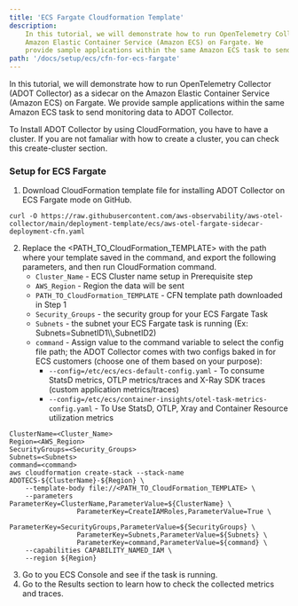 ```yaml
---
title: 'ECS Fargate Cloudformation Template'
description:
    In this tutorial, we will demonstrate how to run OpenTelemetry Collector (ADOT Collector) as a sidecar on the
    Amazon Elastic Container Service (Amazon ECS) on Fargate. We
    provide sample applications within the same Amazon ECS task to send monitoring data to ADOT Collector.
path: '/docs/setup/ecs/cfn-for-ecs-fargate'
---
```



In this tutorial, we will demonstrate how to run OpenTelemetry Collector (ADOT Collector) as a sidecar on the
Amazon Elastic Container Service (Amazon ECS) on Fargate. We provide sample applications within the same Amazon ECS
task to send monitoring data to ADOT Collector.

<SectionSeparator />

To Install ADOT Collector by using CloudFormation, you have to have a cluster.
If you are not famaliar with how to create a cluster, you can check this <Link to="/docs/setup/ecs/create-cluster">create-cluster</Link>
section.

### Setup for ECS Fargate
1. Download CloudFormation template file for installing ADOT Collector on ECS Fargate mode on GitHub.
```
curl -O https://raw.githubusercontent.com/aws-observability/aws-otel-collector/main/deployment-template/ecs/aws-otel-fargate-sidecar-deployment-cfn.yaml
```
2. Replace the <PATH_TO_CloudFormation_TEMPLATE> with the path where your template saved in the command, and export the
   following parameters, and then run CloudFormation command.
    * `Cluster_Name` - ECS Cluster name setup in Prerequisite step
    * `AWS_Region` - Region the data will be sent
    * `PATH_TO_CloudFormation_TEMPLATE` - CFN template path downloaded in Step 1
    * `Security_Groups` - the security group for your ECS Fargate Task
    * `Subnets` - the subnet your ECS Fargate task is running (Ex: Subnets=SubnetID1\\\\,SubnetID2)
    * `command` - Assign value to the command variable to select the config file path; the ADOT Collector comes with two configs baked in for ECS customers (choose one of them based on your purpose):
        * `--config=/etc/ecs/ecs-default-config.yaml` - To consume StatsD metrics, OTLP metrics/traces and X-Ray SDK traces (custom application metrics/traces)
        * `--config=/etc/ecs/container-insights/otel-task-metrics-config.yaml` - To Use StatsD, OTLP, Xray and Container Resource utilization metrics

```console lineNumbers=true
ClusterName=<Cluster_Name>
Region=<AWS_Region>
SecurityGroups=<Security_Groups>
Subnets=<Subnets>
command=<command>
aws cloudformation create-stack --stack-name ADOTECS-${ClusterName}-${Region} \
    --template-body file://<PATH_TO_CloudFormation_TEMPLATE> \
    --parameters ParameterKey=ClusterName,ParameterValue=${ClusterName} \
                 ParameterKey=CreateIAMRoles,ParameterValue=True \
                 ParameterKey=SecurityGroups,ParameterValue=${SecurityGroups} \
                 ParameterKey=Subnets,ParameterValue=${Subnets} \
                 ParameterKey=command,ParameterValue=${command} \
    --capabilities CAPABILITY_NAMED_IAM \
    --region ${Region}
```
3. Go to you ECS Console and see if the task is running.
4. Go to the <Link to="/docs/setup/ecs#3-results">Results</Link> section to learn how to check the collected metrics and traces.

